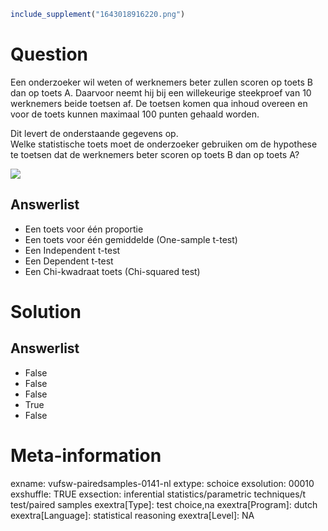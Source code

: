 ```r
include_supplement("1643018916220.png")
```

Question
========
Een onderzoeker wil weten of werknemers beter zullen scoren op toets B
dan op toets A. Daarvoor neemt hij bij een willekeurige steekproef van
10 werknemers beide toetsen af. De toetsen komen qua inhoud overeen en
voor de toets kunnen maximaal 100 punten gehaald worden.  
  
Dit levert de onderstaande gegevens op.  
Welke statistische toets moet de onderzoeker gebruiken om de hypothese
te toetsen dat de werknemers beter scoren op toets B dan op toets A?   
  
![](1643018916220.png)

Answerlist
----------
* Een toets voor één proportie
* Een toets voor één gemiddelde (One-sample t-test)
* Een Independent t-test
* Een Dependent t-test
* Een Chi-kwadraat toets (Chi-squared test)

Solution
========










Answerlist
----------
* False
* False
* False
* True
* False

Meta-information
================
exname: vufsw-pairedsamples-0141-nl
extype: schoice
exsolution: 00010
exshuffle: TRUE
exsection: inferential statistics/parametric techniques/t test/paired samples
exextra[Type]: test choice,na
exextra[Program]: dutch
exextra[Language]: statistical reasoning
exextra[Level]: NA

